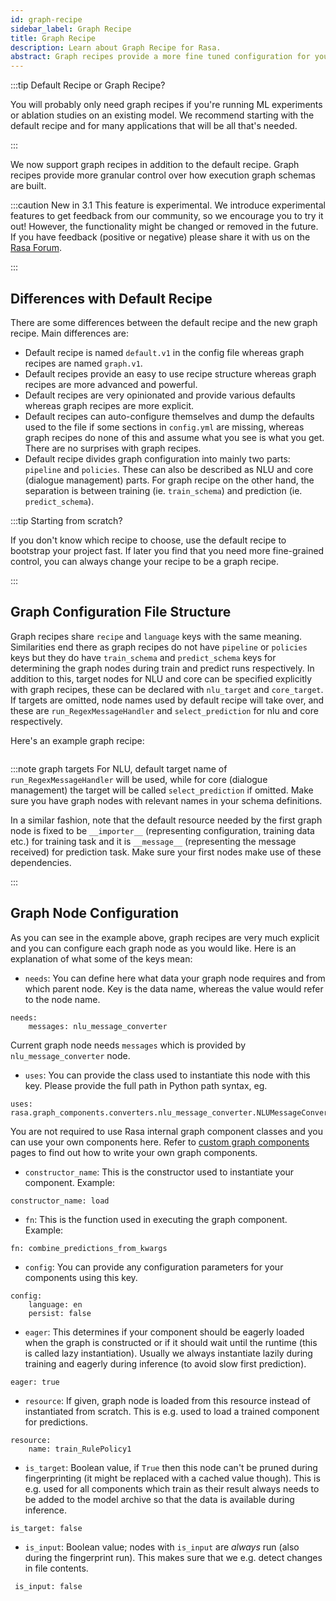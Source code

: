 ```yaml
---
id: graph-recipe
sidebar_label: Graph Recipe
title: Graph Recipe
description: Learn about Graph Recipe for Rasa.
abstract: Graph recipes provide a more fine tuned configuration for your executable graphs.
---
```


:::tip Default Recipe or Graph Recipe?

You will probably only need graph recipes if you're running ML experiments or ablation studies on an existing model. We recommend starting with the default recipe and for many applications that will be all that's needed.

:::

We now support graph recipes in addition to the default recipe. Graph recipes provide more granular control over how execution graph schemas are built.

:::caution New in 3.1
This feature is experimental.
We introduce experimental features to get feedback from our community, so we encourage you to try it out!
However, the functionality might be changed or removed in the future.
If you have feedback (positive or negative) please share it with us on the [Rasa Forum](https://forum.rasa.com).

:::

## Differences with Default Recipe

There are some differences between the default recipe and the new graph recipe. Main differences are:

- Default recipe is named `default.v1` in the config file whereas graph recipes are named `graph.v1`.
- Default recipes provide an easy to use recipe structure whereas graph recipes are more advanced and powerful.
- Default recipes are very opinionated and provide various defaults whereas graph recipes are more explicit.
- Default recipes can auto-configure themselves and dump the defaults used to the file if some sections in `config.yml` are missing, whereas graph recipes do none of this and assume what you see is what you get. There are no surprises with graph recipes.
- Default recipe divides graph configuration into mainly two parts: `pipeline` and `policies`. These can also be described as NLU and core (dialogue management) parts. For graph recipe on the other hand, the separation is between training (ie. `train_schema`) and prediction (ie. `predict_schema`).

:::tip Starting from scratch?

If you don't know which recipe to choose, use the default recipe to bootstrap your project fast. If later you find that you need more fine-grained control, you can always change your recipe to be a graph recipe.

:::

## Graph Configuration File Structure

Graph recipes share `recipe` and `language` keys with the same meaning. Similarities end there as graph recipes do not have `pipeline` or `policies` keys but they do have `train_schema` and `predict_schema` keys for determining the graph nodes during train and predict runs respectively. In addition to this, target nodes for NLU and core can be specified explicitly with graph recipes, these can be declared with `nlu_target` and `core_target`. If targets are omitted, node names used by default recipe will take over, and these are `run_RegexMessageHandler` and `select_prediction` for nlu and core respectively.

Here's an example graph recipe:

```yaml-rasa (../data/test_config/graph_config_short.yml)

```

:::note graph targets
For NLU, default target name of `run_RegexMessageHandler` will be used, while for core (dialogue management) the target will be called `select_prediction` if omitted. Make sure you have graph nodes with relevant names in your schema definitions.

In a similar fashion, note that the default resource needed by the first graph node is fixed to be `__importer__` (representing configuration, training data etc.) for training task and it is `__message__` (representing the message received) for prediction task. Make sure your first nodes make use of these dependencies.

:::

## Graph Node Configuration

As you can see in the example above, graph recipes are very much explicit and you can configure each graph node as you would like. Here is an explanation of what some of the keys mean:

- `needs`: You can define here what data your graph node requires and from which parent node. Key is the data name, whereas the value would refer to the node name.

```yaml-rasa
needs:
    messages: nlu_message_converter
```

Current graph node needs `messages` which is provided by `nlu_message_converter` node.

- `uses`: You can provide the class used to instantiate this node with this key. Please provide the full path in Python path syntax, eg.

```yaml-rasa
uses: rasa.graph_components.converters.nlu_message_converter.NLUMessageConverter
```

You are not required to use Rasa internal graph component classes and you
can use your own components here. Refer to [custom graph
components](../building-assistants/custom-graph-components.mdx) pages to find out how to write your
own graph components.

- `constructor_name`: This is the constructor used to instantiate your component. Example:

```yaml-rasa
constructor_name: load
```

- `fn`: This is the function used in executing the graph component. Example:

```yaml-rasa
fn: combine_predictions_from_kwargs
```

- `config`: You can provide any configuration parameters for your components using this key.

```yaml-rasa
config:
    language: en
    persist: false
```

- `eager`: This determines if your component should be eagerly loaded
  when the graph is constructed or if it should wait until the
  runtime (this is called lazy instantiation). Usually we always
  instantiate lazily during training and eagerly during inference (to
  avoid slow first prediction).

```yaml-rasa
eager: true
```

- `resource`: If given, graph node is loaded from this resource instead of instantiated from scratch. This is e.g. used to load a trained component for predictions.

```yaml-rasa
resource:
    name: train_RulePolicy1
```

- `is_target`: Boolean value, if `True` then this node can't be pruned
  during fingerprinting (it might be replaced with a cached value
  though). This
  is e.g. used for all components which train as their result always needs
  to be added to the model archive so that the data is available during
  inference.

```yaml-rasa
is_target: false
```

- `is_input`: Boolean value; nodes with `is_input` are _always_ run (also during the
  fingerprint run). This makes sure that we e.g. detect changes in file
  contents.

```yaml-rasa
 is_input: false
```

